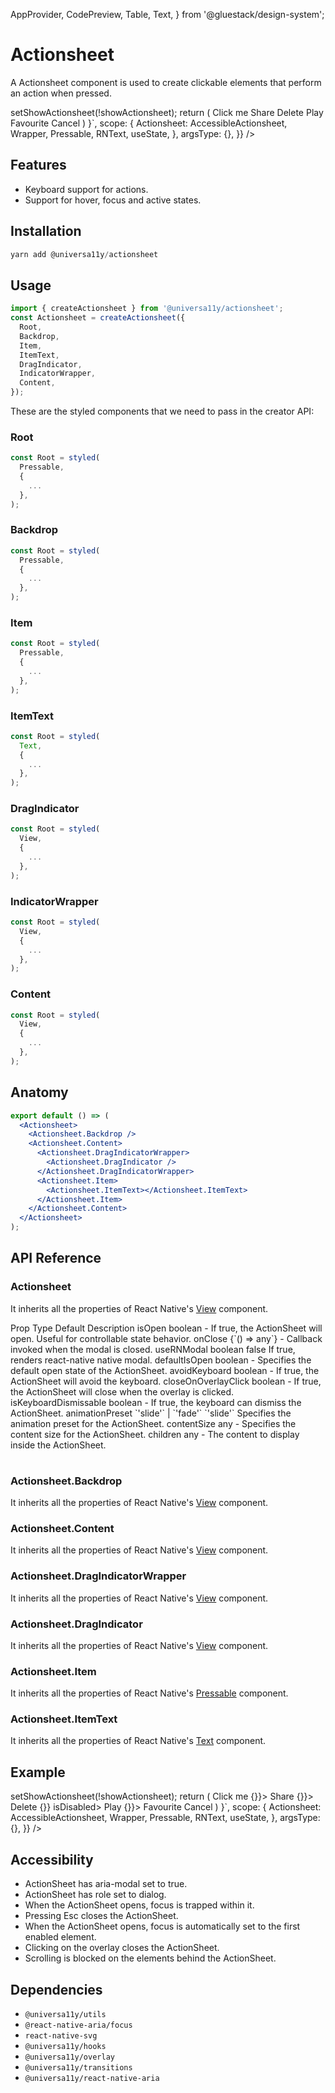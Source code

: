 
<Meta title="components/Actionsheet" />


  AppProvider,
  CodePreview,
  Table,
  Text,
} from '@gluestack/design-system';


# Actionsheet

A Actionsheet component is used to create clickable elements that perform an action when pressed.

<AppProvider>
  <CodePreview
    showComponentRenderer={true}
    showArgsController={false}
    metaData={{
      code: ` 
      function App () {
          const [showActionsheet, setShowActionsheet] = useState(false);
  const handleClose = () => setShowActionsheet(!showActionsheet);
        return (
          <Wrapper>
         <Pressable onPress={handleClose}>
        <RNText>Click me</RNText>
      </Pressable>
      <Actionsheet isOpen={showActionsheet} onClose={handleClose}>
        <Actionsheet.Backdrop />
        <Actionsheet.Content>
          <Actionsheet.DragIndicatorWrapper>
            <Actionsheet.DragIndicator />
          </Actionsheet.DragIndicatorWrapper>
          <Actionsheet.Item >
            <Actionsheet.ItemText>Share</Actionsheet.ItemText>
          </Actionsheet.Item>
          <Actionsheet.Item >
            <Actionsheet.ItemText>Delete</Actionsheet.ItemText>
          </Actionsheet.Item>
          <Actionsheet.Item  isDisabled>
            <Actionsheet.ItemText>Play</Actionsheet.ItemText>
          </Actionsheet.Item>
          <Actionsheet.Item >
            <Actionsheet.ItemText>Favourite</Actionsheet.ItemText>
          </Actionsheet.Item>
          <Actionsheet.Item onPress={handleClose}>
            <Actionsheet.ItemText>Cancel</Actionsheet.ItemText>
          </Actionsheet.Item>
        </Actionsheet.Content>
      </Actionsheet>
          </Wrapper>
    )
    }`,
      scope: {
        Actionsheet: AccessibleActionsheet,
        Wrapper,
        Pressable,
        RNText,
        useState,
      },
      argsType: {},
    }}
  />
</AppProvider>

<br />

## Features

- Keyboard support for actions.
- Support for hover, focus and active states.

## Installation

```jsx
yarn add @universa11y/actionsheet
```

## Usage

```jsx
import { createActionsheet } from '@universa11y/actionsheet';
const Actionsheet = createActionsheet({
  Root,
  Backdrop,
  Item,
  ItemText,
  DragIndicator,
  IndicatorWrapper,
  Content,
});
```

These are the styled components that we need to pass in the creator API:

### Root

```jsx
const Root = styled(
  Pressable,
  {
    ...
  },
);
```

### Backdrop

```jsx
const Root = styled(
  Pressable,
  {
    ...
  },
);
```

### Item

```jsx
const Root = styled(
  Pressable,
  {
    ...
  },
);
```

### ItemText

```jsx
const Root = styled(
  Text,
  {
    ...
  },
);
```

### DragIndicator

```jsx
const Root = styled(
  View,
  {
    ...
  },
);
```

### IndicatorWrapper

```jsx
const Root = styled(
  View,
  {
    ...
  },
);
```

### Content

```jsx
const Root = styled(
  View,
  {
    ...
  },
);
```

## Anatomy

```jsx
export default () => (
  <Actionsheet>
    <Actionsheet.Backdrop />
    <Actionsheet.Content>
      <Actionsheet.DragIndicatorWrapper>
        <Actionsheet.DragIndicator />
      </Actionsheet.DragIndicatorWrapper>
      <Actionsheet.Item>
        <Actionsheet.ItemText></Actionsheet.ItemText>
      </Actionsheet.Item>
    </Actionsheet.Content>
  </Actionsheet>
);
```

## API Reference

### Actionsheet

It inherits all the properties of React Native's [View](https://reactnative.dev/docs/view#props) component.

<AppProvider>
  <Table>
    <Table.THead sx={{ _dark: { bg: '$gray800' }, _light: { bg: '$gray100' } }}>
      <Table.TR>
        <Table.TH>
          <Text>Prop</Text>
        </Table.TH>
        <Table.TH>
          <Text>Type</Text>
        </Table.TH>
        <Table.TH>
          <Text>Default</Text>
        </Table.TH>
        <Table.TH>
          <Text>Description</Text>
        </Table.TH>
      </Table.TR>
    </Table.THead>
    <Table.TBody>
      <Table.TR>
        <Table.TD>
          <Text>isOpen</Text>
        </Table.TD>
        <Table.TD>
          <Text>boolean</Text>
        </Table.TD>
        <Table.TD>
          <Text>-</Text>
        </Table.TD>
        <Table.TD>
          <Text>
            If true, the ActionSheet will open. Useful for controllable state
            behavior.
          </Text>
        </Table.TD>
      </Table.TR>
      <Table.TR>
        <Table.TD>
          <Text>onClose</Text>
        </Table.TD>
        <Table.TD>
          <Text>{`() => any`}</Text>
        </Table.TD>
        <Table.TD>
          <Text>-</Text>
        </Table.TD>
        <Table.TD>
          <Text>Callback invoked when the modal is closed.</Text>
        </Table.TD>
      </Table.TR>
      <Table.TR>
        <Table.TD>
          <Text>useRNModal</Text>
        </Table.TD>
        <Table.TD>
          <Text>boolean</Text>
        </Table.TD>
        <Table.TD>
          <Text>false</Text>
        </Table.TD>
        <Table.TD>
          <Text>If true, renders react-native native modal.</Text>
        </Table.TD>
      </Table.TR>
      <Table.TR>
        <Table.TD>
          <Text>defaultIsOpen</Text>
        </Table.TD>
        <Table.TD>
          <Text>boolean</Text>
        </Table.TD>
        <Table.TD>
          <Text>-</Text>
        </Table.TD>
        <Table.TD>
          <Text>Specifies the default open state of the ActionSheet.</Text>
        </Table.TD>
      </Table.TR>
      <Table.TR>
        <Table.TD>
          <Text>avoidKeyboard</Text>
        </Table.TD>
        <Table.TD>
          <Text>boolean</Text>
        </Table.TD>
        <Table.TD>
          <Text>-</Text>
        </Table.TD>
        <Table.TD>
          <Text>If true, the ActionSheet will avoid the keyboard.</Text>
        </Table.TD>
      </Table.TR>
      <Table.TR>
        <Table.TD>
          <Text>closeOnOverlayClick</Text>
        </Table.TD>
        <Table.TD>
          <Text>boolean</Text>
        </Table.TD>
        <Table.TD>
          <Text>-</Text>
        </Table.TD>
        <Table.TD>
          <Text>
            If true, the ActionSheet will close when the overlay is clicked.
          </Text>
        </Table.TD>
      </Table.TR>
      <Table.TR>
        <Table.TD>
          <Text>isKeyboardDismissable</Text>
        </Table.TD>
        <Table.TD>
          <Text>boolean</Text>
        </Table.TD>
        <Table.TD>
          <Text>-</Text>
        </Table.TD>
        <Table.TD>
          <Text>If true, the keyboard can dismiss the ActionSheet.</Text>
        </Table.TD>
      </Table.TR>
      <Table.TR>
        <Table.TD>
          <Text>animationPreset</Text>
        </Table.TD>
        <Table.TD>
          <Text>`'slide'` &#124; `'fade'`</Text>
        </Table.TD>
        <Table.TD>
          <Text>`'slide'`</Text>
        </Table.TD>
        <Table.TD>
          <Text>Specifies the animation preset for the ActionSheet.</Text>
        </Table.TD>
      </Table.TR>
      <Table.TR>
        <Table.TD>
          <Text>contentSize</Text>
        </Table.TD>
        <Table.TD>
          <Text>any</Text>
        </Table.TD>
        <Table.TD>
          <Text>-</Text>
        </Table.TD>
        <Table.TD>
          <Text>Specifies the content size for the ActionSheet.</Text>
        </Table.TD>
      </Table.TR>
      <Table.TR>
        <Table.TD>
          <Text>children</Text>
        </Table.TD>
        <Table.TD>
          <Text>any</Text>
        </Table.TD>
        <Table.TD>
          <Text>-</Text>
        </Table.TD>
        <Table.TD>
          <Text>The content to display inside the ActionSheet.</Text>
        </Table.TD>
      </Table.TR>
    </Table.TBody>
  </Table>
</AppProvider>

### Actionsheet.Backdrop

It inherits all the properties of React Native's [View](https://reactnative.dev/docs/view#props) component.

### Actionsheet.Content

It inherits all the properties of React Native's [View](https://reactnative.dev/docs/view#props) component.

### Actionsheet.DragIndicatorWrapper

It inherits all the properties of React Native's [View](https://reactnative.dev/docs/view#props) component.

### Actionsheet.DragIndicator

It inherits all the properties of React Native's [View](https://reactnative.dev/docs/view#props) component.

### Actionsheet.Item

It inherits all the properties of React Native's [Pressable](https://reactnative.dev/docs/pressable#props) component.

### Actionsheet.ItemText

It inherits all the properties of React Native's [Text](https://reactnative.dev/docs/text#props) component.

## Example

<AppProvider>
  <CodePreview
    showComponentRenderer={true}
    showArgsController={false}
    metaData={{
      code: ` 
      function App () {
          const [showActionsheet, setShowActionsheet] = useState(false);
  const handleClose = () => setShowActionsheet(!showActionsheet);
        return (
          <Wrapper>
         <Pressable onPress={handleClose}>
        <RNText>Click me</RNText>
      </Pressable>
      <Actionsheet isOpen={showActionsheet} onClose={handleClose}>
        <Actionsheet.Backdrop />
        <Actionsheet.Content>
          <Actionsheet.DragIndicatorWrapper>
            <Actionsheet.DragIndicator />
          </Actionsheet.DragIndicatorWrapper>
          <Actionsheet.Item onPress={() => {}}>
            <Actionsheet.ItemText>Share</Actionsheet.ItemText>
          </Actionsheet.Item>
          <Actionsheet.Item onPress={() => {}}>
            <Actionsheet.ItemText>Delete</Actionsheet.ItemText>
          </Actionsheet.Item>
          <Actionsheet.Item onPress={() => {}} isDisabled>
            <Actionsheet.ItemText>Play</Actionsheet.ItemText>
          </Actionsheet.Item>
          <Actionsheet.Item onPress={() => {}}>
            <Actionsheet.ItemText>Favourite</Actionsheet.ItemText>
          </Actionsheet.Item>
          <Actionsheet.Item onPress={handleClose}>
            <Actionsheet.ItemText>Cancel</Actionsheet.ItemText>
          </Actionsheet.Item>
        </Actionsheet.Content>
      </Actionsheet>
          </Wrapper>
    )
    }`,
      scope: {
        Actionsheet: AccessibleActionsheet,
        Wrapper,
        Pressable,
        RNText,
        useState,
      },
      argsType: {},
    }}
  />
</AppProvider>

## Accessibility

- ActionSheet has aria-modal set to true.
- ActionSheet has role set to dialog.
- When the ActionSheet opens, focus is trapped within it.
- Pressing Esc closes the ActionSheet.
- When the ActionSheet opens, focus is automatically set to the first enabled element.
- Clicking on the overlay closes the ActionSheet.
- Scrolling is blocked on the elements behind the ActionSheet.

## Dependencies

- `@universa11y/utils`
- `@react-native-aria/focus`
- `react-native-svg`
- `@universa11y/hooks`
- `@universa11y/overlay`
- `@universa11y/transitions`
- `@universa11y/react-native-aria`
